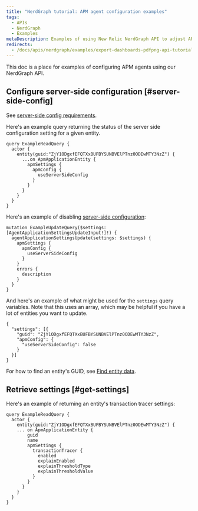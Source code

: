 ```yaml
---
title: "NerdGraph tutorial: APM agent configuration examples"
tags:
  - APIs
  - NerdGraph
  - Examples
metaDescription: Examples of using New Relic NerdGraph API to adjust APM 
redirects:
  - /docs/apis/nerdgraph/examples/export-dashboards-pdfpng-api-tutorial
---
```


This doc is a place for examples of configuring APM agents using our NerdGraph API. 

## Configure server-side configuration [#server-side-config]

See [server-side config requirements](/docs/apm/agents/manage-apm-agents/configuration/server-side-agent-configuration#requirements).

Here's an example query returning the status of the server side configuration setting for a given entity. 

```
query ExampleReadQuery {
  actor {
    entity(guid:"ZjY1ODgxfEFQTXxBUFBYSUNBVElPTnz0ODEwMTY3NzZ") {
      ...on ApmApplicationEntity {
        apmSettings {
          apmConfig {
            useServerSideConfig
          }
        }
      }
    }
  }
}
```

Here's an example of disabling [server-side configuration](/docs/apm/agents/manage-apm-agents/configuration/server-side-agent-configuration): 

```
mutation ExampleUpdateQuery($settings: [AgentApplicationSettingsUpdateInput!]!) {
  agentApplicationSettingsUpdate(settings: $settings) {
    apmSettings {
      apmConfig {
        useServerSideConfig
      }
    }
    errors {
      description
    }
  }
}
```

And here's an example of what might be used for the `settings` query variables. Note that this uses an array, which may be helpful if you have a lot of entities you want to update. 

```
{
  "settings": [{
    "guid": "ZjY1ODgxfEFQTXxBUFBYSUNBVElPTnz0ODEwMTY3NzZ",
    "apmConfig": {
      "useServerSideConfig": false
    }
  }]
}
```

For how to find an entity's GUID, see [Find entity data](/docs/new-relic-one/use-new-relic-one/core-concepts/what-entity-new-relic/#find).

## Retrieve settings [#get-settings]

Here's an example of returning an entity's transaction tracer settings:  

```
query ExampleReadQuery {
  actor {
    entity(guid:"ZjY1ODgxfEFQTXxBUFBYSUNBVElPTnz0ODEwMTY3NzZ") {
    ... on ApmApplicationEntity {
        guid
        name
        apmSettings {
          transactionTracer {
            enabled
            explainEnabled
            explainThresholdType
            explainThresholdValue
          }
        }
      }
    }
  }
}
```